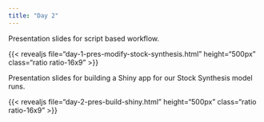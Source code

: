 ```yaml
---
title: "Day 2"
---
```


Presentation slides for script based workflow.

{{< revealjs file="day-1-pres-modify-stock-synthesis.html" height="500px" class="ratio ratio-16x9" >}}  

Presentation slides for building a Shiny app for our Stock Synthesis model runs.

{{< revealjs file="day-2-pres-build-shiny.html" height="500px" class="ratio ratio-16x9" >}}
